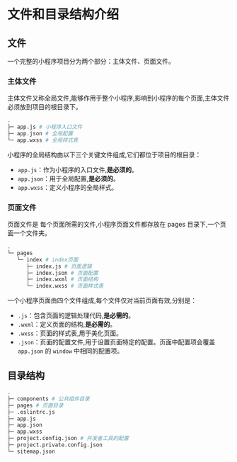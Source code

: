 # 文件和目录结构介绍

## 文件

一个完整的小程序项目分为两个部分：主体文件、页面文件。

### 主体文件

主体文件又称全局文件,能够作用于整个小程序,影响到小程序的每个页面,主体文件必须放到项目的根目录下。

```bash
.
├─ app.js # 小程序入口文件
├─ app.json # 全局配置
└─ app.wxss # 全局样式表
```

小程序的全局结构由以下三个关键文件组成,它们都位于项目的根目录：

- `app.js`：作为小程序的入口文件,**是必须的**。
- `app.json`：用于全局配置,**是必须的**。
- `app.wxss`：定义小程序的全局样式。

### 页面文件

页面文件是 每个页面所需的文件,小程序页面文件都存放在 pages 目录下,一个页面一个文件夹。

```bash
.
└─ pages
   └─ index # index页面
   	  ├─ index.js # 页面逻辑
   	  ├─ index.json # 页面配置
   	  ├─ index.wxml # 页面结构
      └─ index.wxss # 页面样式表
```

一个小程序页面由四个文件组成,每个文件仅对当前页面有效,分别是：

- `.js`：包含页面的逻辑处理代码,**是必需的**。
- `.wxml`：定义页面的结构,**是必需的**。
- `.wxss`：页面的样式表,用于美化页面。
- `.json`：页面的配置文件,用于设置页面特定的配置。页面中配置项会覆盖 `app.json` 的 `window` 中相同的配置项。



## 目录结构

```bash
.
├─ components # 公共组件目录
├─ pages # 页面目录
├─ .eslintrc.js
├─ app.js
├─ app.json
├─ app.wxss
├─ project.config.json # 开发者工具的配置  
├─ project.private.config.json
└─ sitemap.json
```

















